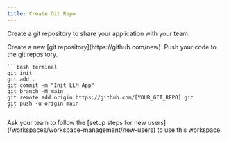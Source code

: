 ```yaml
---
title: Create Git Repo
---
```


Create a git repository to share your application with your team.

<Steps>
  <Step title="Create a git repository">
    Create a new [git repository](https://github.com/new).
  </Step>
  <Step title="Push your code">
    Push your code to the git repository.

    ```bash terminal
    git init
    git add .
    git commit -m "Init LLM App"
    git branch -M main
    git remote add origin https://github.com/[YOUR_GIT_REPO].git
    git push -u origin main
    ```

  </Step>
  <Step title="Ask your team to join">
    Ask your team to follow the [setup steps for new users](/workspaces/workspace-management/new-users) to use this workspace.
  </Step>

</Steps>
